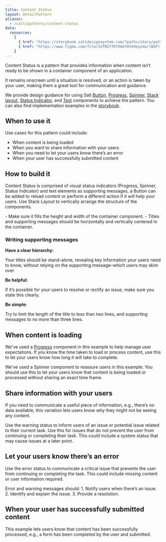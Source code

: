 ```yaml
---
title: Content Status
layout: DetailPattern
aliases:
  - /salt/patterns/content-status
data:
  resources:
    [
      { href: "https://storybook.saltdesignsystem.com/?path=/story/patterns-content-status--info", label: "Examples" },
      { href: "https://www.figma.com/file/InTRZY7R7OdeY0Ye9eyzma/(WIP)-Content-Status?type=design&node-id=652-3271&mode=design&t=BoYoZt69VHfzizeO-0", label: "Content Status examples", internal: true },
    ]
---
```


Content Status is a pattern that provides information when content isn’t ready to be shown in a container component of an application.

It remains onscreen until a situation is resolved, or an action is taken by your user, making them a great tool for communication and guidance.

<Diagram
  src="/img/patterns/content-status/content-status.png"
  alt="Example showing a content status with an info indicator"
  border
/>

We provide design guidance for using Salt [Button](/salt/components/button), [Progress](/salt/components/progress), [Spinner](/salt/components/spinner), [Stack layout](/salt/components/stack-layout), [Status Indicator](/salt/components/status-indicator), and [Text](/salt/components/text) components to achieve the pattern. You can also find implementation examples in the [storybook](https://storybook.saltdesignsystem.com/?path=/story/patterns-content-status--info).

## When to use it

Use cases for this pattern could include:
- When content is being loaded
- When you want to share information with your users
- When you need to let your users know there’s an error
- When your user has successfully submitted content

## How to build it

Content Status is comprised of visual status indicators (Progress, Spinner, Status Indicator) and text elements as supporting messages, a Button can be added to reload content or perform a different action if it will help your users. Use Stack Layout to vertically arrange the structure of the components.

<Diagram
  src="/img/patterns/content-status/build.png"
  alt="Example showing a content status with components and spacing labeled"
  border
/>

<ExampleContainer type="positive" customPillText="Best practices">
- Make sure it fills the height and width of the container component.
- Titles and supporting messages should be horizontally and vertically centered in the container.
</ExampleContainer>

### Writing supporting messages

**Have a clear hierarchy:**

Your titles should be stand-alone, revealing key information your users need to know, without relying on the supporting message–which users may skim over

**Be helpful:**

If it’s possible for your users to resolve or rectify an issue, make sure you state this clearly.

**Be simple:** 

Try to limit the length of the title to less than two lines, and supporting messages to no more than three lines.

## When content is loading

We've used a [Progress](/salt/components/progress) component in this example to help manage user expectations. If you know the time taken to load or process content, use this to let your users know how long it will take to complete.

<Diagram
  src="/img/patterns/content-status/progress.png"
  alt="Example showing a content status with a progress indicator"
  border
/>

We've used a Spinner component to reassure users in this example. You should use this to let your users know that content is being loaded or processed without sharing an exact time frame.

<Diagram
  src="/img/patterns/content-status/spinner.png"
  alt="Example showing a content status with a spinner"
  border
/>

## Share information with your users

If you need to communicate a useful piece of information, e.g., there’s no data available, this variation lets users know why they might not be seeing any content.

<Diagram
  src="/img/patterns/content-status/info.png"
  alt="Example showing a content status with an info indicator"
  border
/>

Use the warning status to inform users of an issue or potential issue related to their current task. Use this for issues that do not prevent the user from continuing or completing their task. This could include a system status that may cause issues at a later point.

<Diagram
  src="/img/patterns/content-status/warning.png"
  alt="Example showing a content status with a warning indicator"
  border
/>

## Let your users know there’s an error

Use the error status to communicate a critical issue that prevents the user from continuing or completing the task. This could include missing content or user information required.

<Diagram
  src="/img/patterns/content-status/error.png"
  alt="Example showing a content status with an error indicator"
  border
/>

<ExampleContainer type="positive" customPillText="Best practices">
 Error and warning messages should: 1. Notify users when there’s an issue. 2. Identify and explain the issue. 3. Provide a resolution.
</ExampleContainer>


## When your user has successfully submitted content

This example lets users know that content has been successfully processed, e.g., a form has been completed by the user and submitted.

<Diagram
  src="/img/patterns/content-status/success.png"
  alt="Example showing a content status with a success indicator"
  border
/>